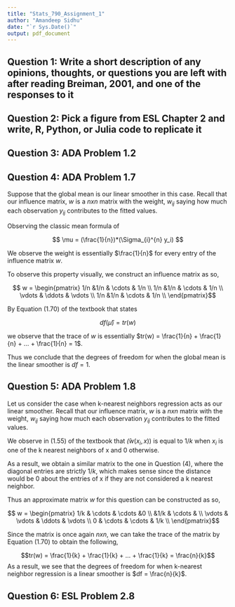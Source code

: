 ```yaml
---
title: "Stats_790_Assignment_1"
author: "Amandeep Sidhu"
date: "`r Sys.Date()`"
output: pdf_document
---
```


## Question 1: Write a short description of any opinions, thoughts, or questions you are left with after reading Breiman, 2001, and one of the responses to it

## Question 2: Pick a figure from ESL Chapter 2 and write, R, Python, or Julia code to replicate it

## Question 3: ADA Problem 1.2


## Question 4: ADA Problem 1.7 


Suppose that the global mean is our linear smoother in this case. Recall that our influence matrix, $w$ is a $n x n$ matrix with the weight, $w_{ij}$ saying how much each observation $y_{ij}$ contributes to the fitted values. 

Observing the classic mean formula of 

$$ \mu =  (\frac{1}{n})*(\Sigma_{i}^{n} y_i) $$


We observe the weight is essentially $\frac{1}{n}$ for every entry of the influence matrix $w$. 

To observe this property visually, we construct an influence matrix as so,

$$ w = \begin{pmatrix}
            1/n   &1/n    & \cdots & 1/n    \\
            1/n   &1/n    & \cdots & 1/n    \\
            \vdots & \ddots & \vdots \\
            1/n   &1/n    & \cdots & 1/n    \\
        \end{pmatrix}$$



By Equation (1.70) of the textbook that states

$$ df(\hat\mu) = tr(w) $$

we observe that the trace of $w$ is essentially $tr(w) = \frac{1}{n} + \frac{1}{n} + ... + \frac{1}{n} = 1$.

Thus we conclude that the degrees of freedom for when the global mean is the linear smoother is $df =  1$.

## Question 5: ADA Problem 1.8

Let us consider the case when k-nearest neighbors regression acts as our linear smoother. Recall that our influence matrix, $w$ is a $n x n$ matrix with the weight, $w_{ij}$ saying how much each observation $y_{ij}$ contributes to the fitted values.

We observe in (1.55) of the textbook that $\hat(w(x_i,x))$ is equal to $1/k$ when $x_i$ is one of the k nearest neighbors of x and 0 otherwise. 

As a result, we obtain a similar matrix to the one in Question (4), where the diagonal entries are strictly $1/k$, which makes sense since the distance would be 0 about the entries of x if they are not considered a k nearest neighbor.

Thus an approximate matrix $w$ for this question can be constructed as so,

$$ w = \begin{pmatrix}
            1/k   & \cdots & \cdots &0  \\
              &1/k    & \cdots  &   \\
            \vdots & \vdots & \ddots & \vdots \\
             0   & \cdots & \cdots & 1/k    \\
        \end{pmatrix}$$

Since the matrix is once again $n x n$, we can take the trace of the matrix by Equation (1.70) to obtain the following,

$$tr(w) = \frac{1}{k} + \frac{1}{k} + ... + \frac{1}{k} = \frac{n}{k}$$
As a result, we see that the degrees of freedom for when k-nearest neighbor regression is a linear smoother is $df = \frac{n}{k}$.


## Question 6: ESL Problem 2.8


